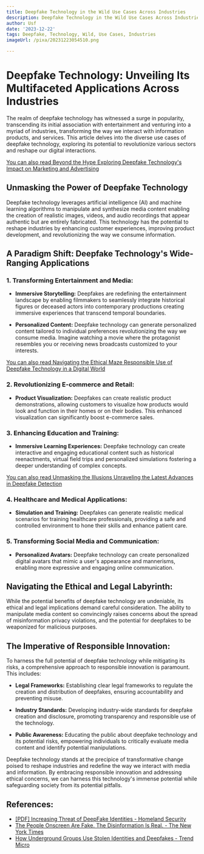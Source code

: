 ```yaml
---
title: Deepfake Technology in the Wild Use Cases Across Industries
description: Deepfake Technology in the Wild Use Cases Across Industries
author: Usf
date: '2023-12-22'
tags: Deepfake, Technology, Wild, Use Cases, Industries
imageUrl: /pixa/20231223054510.png

---
```

# Deepfake Technology: Unveiling Its Multifaceted Applications  Across Industries

The realm of deepfake technology has witnessed a surge in popularity, transcending its initial association with entertainment and venturing  into a myriad of industries, transforming the way we interact with information products, and services. This article delves  into the diverse use  cases of deepfake technology, exploring its potential to revolutionize various sectors and reshape our digital interactions.

[You can also read Beyond the  Hype Exploring Deepfake Technology's Impact on Marketing and Advertising](Beyond%20the%20Hype%20Exploring%20Deepfake%20Technology%27s%20Impact%20on%20Marketing%20and%20Advertising)


## Unmasking the Power  of Deepfake Technology

Deepfake technology leverages artificial intelligence (AI) and machine learning  algorithms to manipulate and synthesize media content enabling the creation  of realistic images, videos, and audio recordings that appear authentic but are entirely fabricated. This technology has the potential to reshape industries by enhancing  customer experiences, improving product development, and revolutionizing the way  we consume information.

## A Paradigm Shift: Deepfake Technology's  Wide-Ranging Applications

### 1. Transforming Entertainment  and Media:

- **Immersive Storytelling:**  Deepfakes are redefining the entertainment landscape by enabling filmmakers to  seamlessly integrate historical figures or deceased actors into contemporary productions creating immersive experiences that transcend temporal boundaries.

- **Personalized Content:** Deepfake  technology can generate personalized content tailored to individual preferences revolutionizing the way we consume media. Imagine watching a  movie where the protagonist resembles you  or receiving news broadcasts customized  to your interests.

[You can also read  Navigating  the  Ethical Maze Responsible Use  of Deepfake Technology in a Digital  World](Navigating%20the%20Ethical%20Maze%20Responsible%20Use%20of%20Deepfake%20Technology%20in%20a%20Digital%20World)


### 2. Revolutionizing E-commerce  and Retail:

- **Product Visualization:** Deepfakes can create realistic product demonstrations, allowing customers to  visualize how products would look and function in their homes or on their bodies. This enhanced visualization can significantly boost e-commerce sales.

### 3.  Enhancing Education  and Training:

- **Immersive Learning Experiences:** Deepfake  technology can create interactive and engaging educational content such as historical reenactments, virtual field trips and personalized  simulations fostering a deeper understanding of complex concepts.

[You can  also read Unmasking the Illusions Unraveling  the Latest  Advances in  Deepfake Detection](Unmasking%20the%20Illusions%20Unraveling%20the%20Latest%20Advances%20in%20Deepfake%20Detection)


### 4. Healthcare and Medical Applications:

- **Simulation and Training:** Deepfakes can generate realistic medical scenarios for training healthcare professionals, providing  a safe and controlled environment  to hone their skills and enhance patient  care.

### 5. Transforming Social Media and Communication:

- **Personalized Avatars:** Deepfake technology can create personalized digital avatars that mimic a user's appearance and mannerisms, enabling more  expressive and engaging online communication.

## Navigating the Ethical and Legal Labyrinth:

While the potential  benefits of deepfake technology are  undeniable, its ethical and legal implications demand  careful consideration. The ability to manipulate media content so convincingly raises  concerns about the spread of misinformation privacy violations, and the  potential for deepfakes to be weaponized for malicious purposes.

##  The Imperative  of Responsible Innovation:

To harness the full potential of deepfake technology while mitigating its risks, a  comprehensive  approach to responsible innovation is paramount. This includes:

- **Legal Frameworks:** Establishing clear  legal frameworks to regulate  the creation and distribution of deepfakes, ensuring accountability and  preventing misuse.

- **Industry Standards:** Developing industry-wide standards for deepfake creation and disclosure, promoting transparency and responsible use of the technology.

- **Public Awareness:** Educating the  public about deepfake technology and  its potential risks, empowering  individuals to critically evaluate media content and identify potential manipulations.

Deepfake technology stands  at the precipice of transformative change poised to reshape industries and redefine the way we interact with media and information. By embracing responsible innovation  and addressing ethical concerns, we can harness this technology's  immense potential while safeguarding society from its potential pitfalls.

## References:
- [[PDF] Increasing Threat of DeepFake Identities - Homeland Security](https://www.dhs.gov/sites/default/files/publications/increasing_threats_of_deepfake_identities_0.pdf)
- [The People Onscreen Are Fake. The Disinformation Is Real. - The New York Times](https://www.nytimes.com/2023/02/07/technology/artificial-intelligence-training-deepfake.html)
- [How Underground Groups Use Stolen Identities and Deepfakes - Trend Micro](https://www.trendmicro.com/en_se/research/22/i/how-underground-groups-use-stolen-identities-and-deepfakes.html)
